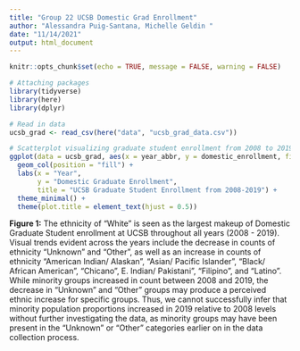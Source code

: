 ```yaml
---
title: "Group 22 UCSB Domestic Grad Enrollment"
author: "Alessandra Puig-Santana, Michelle Geldin "
date: "11/14/2021"
output: html_document
---
```


```r
knitr::opts_chunk$set(echo = TRUE, message = FALSE, warning = FALSE)

# Attaching packages
library(tidyverse)
library(here)
library(dplyr)

```

```r
# Read in data
ucsb_grad <- read_csv(here("data", "ucsb_grad_data.csv"))
```
```r
# Scatterplot visualizing graduate student enrollment from 2008 to 2019.
ggplot(data = ucsb_grad, aes(x = year_abbr, y = domestic_enrollment, fill = ethnicity)) +
  geom_col(position = "fill") +
  labs(x = "Year",
       y = "Domestic Graduate Enrollment",
       title = "UCSB Graduate Student Enrollment from 2008-2019") +
  theme_minimal() +
  theme(plot.title = element_text(hjust = 0.5))
``` 



**Figure 1:** The ethnicity of "White" is seen as the largest makeup of Domestic Graduate Student enrollment at UCSB throughout all years (2008 - 2019). Visual trends evident across the years include the decrease in counts of ethnicity "Unknown" and "Other", as well as an increase in counts of ethnicity "American Indian/ Alaskan", "Asian/ Pacific Islander", "Black/ African American", "Chicano", E. Indian/ Pakistani", "Filipino", and "Latino". While minority groups increased in count between 2008 and 2019, the decrease in "Unknown" and "Other" groups may produce a perceived ethnic increase for specific groups. Thus, we cannot successfully infer that minority population proportions increased in 2019 relative to 2008 levels without further investigating the data, as minority groups may have been present in the "Unknown" or "Other" categories earlier on in the data collection process.



